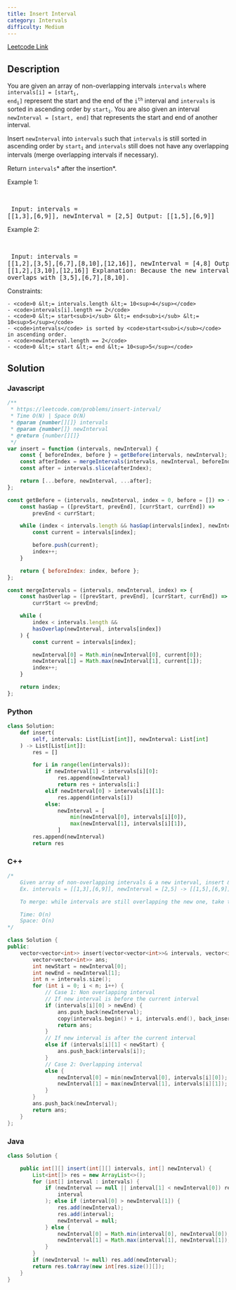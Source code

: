 ```yaml
---
title: Insert Interval
category: Intervals
difficulty: Medium
---
```


<Callout>

[Leetcode Link](https://leetcode.com/problems/insert-interval)

</Callout>

## Description
You are given an array of non-overlapping intervals <code>intervals</code> where <code>intervals[i] = [start<sub>i</sub>, end<sub>i</sub>]</code> represent the start and the end of the <code>i<sup>th</sup></code> interval and <code>intervals</code> is sorted in ascending order by <code>start<sub>i</sub></code>. You are also given an interval <code>newInterval = [start, end]</code> that represents the start and end of another interval.

Insert <code>newInterval</code> into <code>intervals</code> such that <code>intervals</code> is still sorted in ascending order by <code>start<sub>i</sub></code> and <code>intervals</code> still does not have any overlapping intervals (merge overlapping intervals if necessary).

Return <code>intervals</code>* after the insertion*.

 
Example 1:

<br /><pre className="overflow-x-auto">
Input: intervals = [[1,3],[6,9]], newInterval = [2,5]
Output: [[1,5],[6,9]]
</pre>

Example 2:

<br /><pre className="overflow-x-auto">
Input: intervals = [[1,2],[3,5],[6,7],[8,10],[12,16]], newInterval = [4,8]
Output: [[1,2],[3,10],[12,16]]
Explanation: Because the new interval [4,8] overlaps with [3,5],[6,7],[8,10].
</pre>

 
Constraints:


	- <code>0 &lt;= intervals.length &lt;= 10<sup>4</sup></code>
	- <code>intervals[i].length == 2</code>
	- <code>0 &lt;= start<sub>i</sub> &lt;= end<sub>i</sub> &lt;= 10<sup>5</sup></code>
	- <code>intervals</code> is sorted by <code>start<sub>i</sub></code> in ascending order.
	- <code>newInterval.length == 2</code>
	- <code>0 &lt;= start &lt;= end &lt;= 10<sup>5</sup></code>



## Solution

### Javascript
```javascript
/**
 * https://leetcode.com/problems/insert-interval/
 * Time O(N) | Space O(N)
 * @param {number[][]} intervals
 * @param {number[]} newInterval
 * @return {number[][]}
 */
var insert = function (intervals, newInterval) {
    const { beforeIndex, before } = getBefore(intervals, newInterval);
    const afterIndex = mergeIntervals(intervals, newInterval, beforeIndex);
    const after = intervals.slice(afterIndex);

    return [...before, newInterval, ...after];
};

const getBefore = (intervals, newInterval, index = 0, before = []) => {
    const hasGap = ([prevStart, prevEnd], [currStart, currEnd]) =>
        prevEnd < currStart;

    while (index < intervals.length && hasGap(intervals[index], newInterval)) {
        const current = intervals[index];

        before.push(current);
        index++;
    }

    return { beforeIndex: index, before };
};

const mergeIntervals = (intervals, newInterval, index) => {
    const hasOverlap = ([prevStart, prevEnd], [currStart, currEnd]) =>
        currStart <= prevEnd;

    while (
        index < intervals.length &&
        hasOverlap(newInterval, intervals[index])
    ) {
        const current = intervals[index];

        newInterval[0] = Math.min(newInterval[0], current[0]);
        newInterval[1] = Math.max(newInterval[1], current[1]);
        index++;
    }

    return index;
};

```
### Python
```python
class Solution:
    def insert(
        self, intervals: List[List[int]], newInterval: List[int]
    ) -> List[List[int]]:
        res = []

        for i in range(len(intervals)):
            if newInterval[1] < intervals[i][0]:
                res.append(newInterval)
                return res + intervals[i:]
            elif newInterval[0] > intervals[i][1]:
                res.append(intervals[i])
            else:
                newInterval = [
                    min(newInterval[0], intervals[i][0]),
                    max(newInterval[1], intervals[i][1]),
                ]
        res.append(newInterval)
        return res

```
### C++
```cpp
/*
    Given array of non-overlapping intervals & a new interval, insert & merge if necessary
    Ex. intervals = [[1,3],[6,9]], newInterval = [2,5] -> [[1,5],[6,9]]

    To merge: while intervals are still overlapping the new one, take the larger bounds

    Time: O(n)
    Space: O(n)
*/

class Solution {
public:
    vector<vector<int>> insert(vector<vector<int>>& intervals, vector<int>& newInterval) {
        vector<vector<int>> ans;
        int newStart = newInterval[0];
        int newEnd = newInterval[1];
        int n = intervals.size();
        for (int i = 0; i < n; i++) {
            // Case 1: Non overlapping interval
            // If new interval is before the current interval
            if (intervals[i][0] > newEnd) {
                ans.push_back(newInterval);
                copy(intervals.begin() + i, intervals.end(), back_inserter(ans));
                return ans;
            }
            // If new interval is after the current interval
            else if (intervals[i][1] < newStart) {
                ans.push_back(intervals[i]);
            }
            // Case 2: Overlapping interval
            else {
                newInterval[0] = min(newInterval[0], intervals[i][0]);
                newInterval[1] = max(newInterval[1], intervals[i][1]);
            }
        }
        ans.push_back(newInterval);
        return ans;
    }
};

```
### Java
```java
class Solution {

    public int[][] insert(int[][] intervals, int[] newInterval) {
        List<int[]> res = new ArrayList<>();
        for (int[] interval : intervals) {
            if (newInterval == null || interval[1] < newInterval[0]) res.add(
                interval
            ); else if (interval[0] > newInterval[1]) {
                res.add(newInterval);
                res.add(interval);
                newInterval = null;
            } else {
                newInterval[0] = Math.min(interval[0], newInterval[0]);
                newInterval[1] = Math.max(interval[1], newInterval[1]);
            }
        }
        if (newInterval != null) res.add(newInterval);
        return res.toArray(new int[res.size()][]);
    }
}

```



